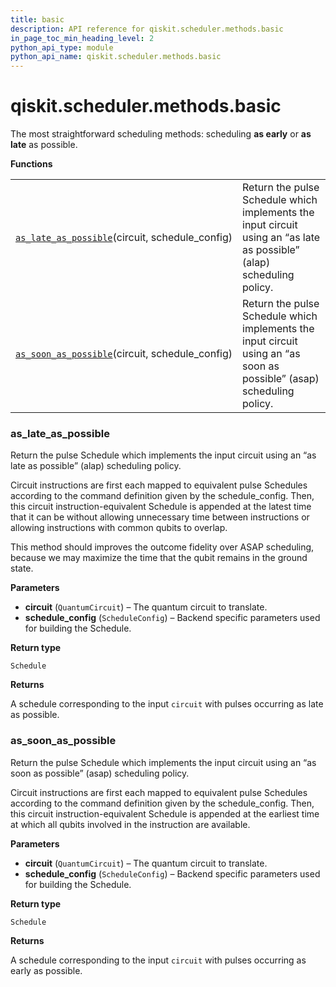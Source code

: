 ```yaml
---
title: basic
description: API reference for qiskit.scheduler.methods.basic
in_page_toc_min_heading_level: 2
python_api_type: module
python_api_name: qiskit.scheduler.methods.basic
---
```


<span id="module-qiskit.scheduler.methods.basic" />

<span id="qiskit-scheduler-methods-basic" />

# qiskit.scheduler.methods.basic

The most straightforward scheduling methods: scheduling **as early** or **as late** as possible.

**Functions**

|                                                                                                                                                              |                                                                                                                       |
| ------------------------------------------------------------------------------------------------------------------------------------------------------------ | --------------------------------------------------------------------------------------------------------------------- |
| [`as_late_as_possible`](#qiskit.scheduler.methods.basic.as_late_as_possible "qiskit.scheduler.methods.basic.as_late_as_possible")(circuit, schedule\_config) | Return the pulse Schedule which implements the input circuit using an “as late as possible” (alap) scheduling policy. |
| [`as_soon_as_possible`](#qiskit.scheduler.methods.basic.as_soon_as_possible "qiskit.scheduler.methods.basic.as_soon_as_possible")(circuit, schedule\_config) | Return the pulse Schedule which implements the input circuit using an “as soon as possible” (asap) scheduling policy. |

### as\_late\_as\_possible

<Function id="qiskit.scheduler.methods.basic.as_late_as_possible" github="https://github.com/qiskit/qiskit/tree/stable/0.16/qiskit/scheduler/methods/basic.py" signature="as_late_as_possible(circuit, schedule_config)">
  Return the pulse Schedule which implements the input circuit using an “as late as possible” (alap) scheduling policy.

  Circuit instructions are first each mapped to equivalent pulse Schedules according to the command definition given by the schedule\_config. Then, this circuit instruction-equivalent Schedule is appended at the latest time that it can be without allowing unnecessary time between instructions or allowing instructions with common qubits to overlap.

  This method should improves the outcome fidelity over ASAP scheduling, because we may maximize the time that the qubit remains in the ground state.

  **Parameters**

  *   **circuit** (`QuantumCircuit`) – The quantum circuit to translate.
  *   **schedule\_config** (`ScheduleConfig`) – Backend specific parameters used for building the Schedule.

  **Return type**

  `Schedule`

  **Returns**

  A schedule corresponding to the input `circuit` with pulses occurring as late as possible.
</Function>

### as\_soon\_as\_possible

<Function id="qiskit.scheduler.methods.basic.as_soon_as_possible" github="https://github.com/qiskit/qiskit/tree/stable/0.16/qiskit/scheduler/methods/basic.py" signature="as_soon_as_possible(circuit, schedule_config)">
  Return the pulse Schedule which implements the input circuit using an “as soon as possible” (asap) scheduling policy.

  Circuit instructions are first each mapped to equivalent pulse Schedules according to the command definition given by the schedule\_config. Then, this circuit instruction-equivalent Schedule is appended at the earliest time at which all qubits involved in the instruction are available.

  **Parameters**

  *   **circuit** (`QuantumCircuit`) – The quantum circuit to translate.
  *   **schedule\_config** (`ScheduleConfig`) – Backend specific parameters used for building the Schedule.

  **Return type**

  `Schedule`

  **Returns**

  A schedule corresponding to the input `circuit` with pulses occurring as early as possible.
</Function>

